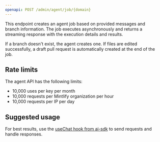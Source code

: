 ```yaml
---
openapi: POST /admin/agent/job/{domain}
---
```


This endpoint creates an agent job based on provided messages and branch information. The job executes asynchronously and returns a streaming response with the execution details and results.

If a branch doesn't exist, the agent creates one. If files are edited successfully, a draft pull request is automatically created at the end of the job.

## Rate limits

The agent API has the following limits:

- 10,000 uses per key per month
- 10,000 requests per Mintlify organization per hour
- 10,000 requests per IP per day

## Suggested usage

For best results, use the [useChat hook from ai-sdk](https://ai-sdk.dev/docs/reference/ai-sdk-ui/use-chat#usechat) to send requests and handle responses.
